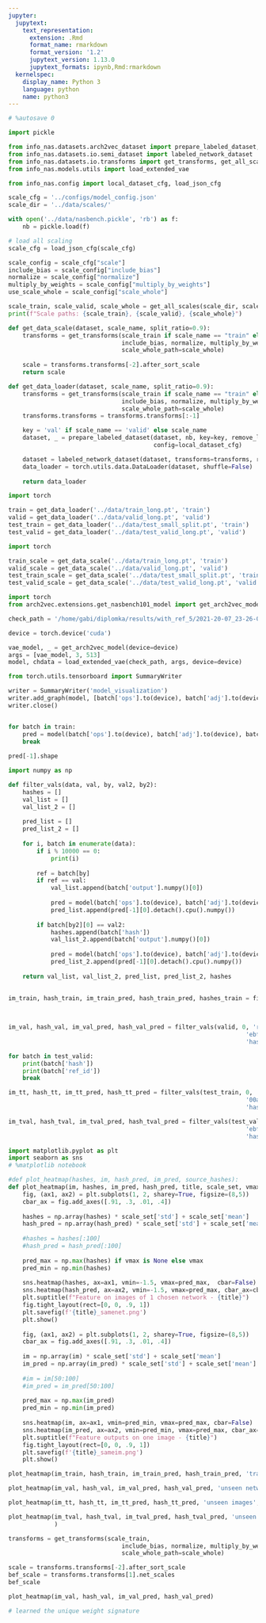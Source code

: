 ```yaml
---
jupyter:
  jupytext:
    text_representation:
      extension: .Rmd
      format_name: rmarkdown
      format_version: '1.2'
      jupytext_version: 1.13.0
      jupytext_formats: ipynb,Rmd:rmarkdown
  kernelspec:
    display_name: Python 3
    language: python
    name: python3
---
```


```python
# %autosave 0
```

```python
import pickle

from info_nas.datasets.arch2vec_dataset import prepare_labeled_dataset, split_off_valid
from info_nas.datasets.io.semi_dataset import labeled_network_dataset
from info_nas.datasets.io.transforms import get_transforms, get_all_scales
from info_nas.models.utils import load_extended_vae 

from info_nas.config import local_dataset_cfg, load_json_cfg

scale_cfg = '../configs/model_config.json'
scale_dir = '../data/scales/'

with open('../data/nasbench.pickle', 'rb') as f:
    nb = pickle.load(f)

# load all scaling
scale_cfg = load_json_cfg(scale_cfg)

scale_config = scale_cfg["scale"]
include_bias = scale_config["include_bias"]
normalize = scale_config["normalize"]
multiply_by_weights = scale_config["multiply_by_weights"]
use_scale_whole = scale_config["scale_whole"]

scale_train, scale_valid, scale_whole = get_all_scales(scale_dir, scale_config)
print(f"Scale paths: {scale_train}, {scale_valid}, {scale_whole}")

def get_data_scale(dataset, scale_name, split_ratio=0.9):
    transforms = get_transforms(scale_train if scale_name == "train" else scale_valid,
                                include_bias, normalize, multiply_by_weights,
                                scale_whole_path=scale_whole)
    
    scale = transforms.transforms[-2].after_sort_scale
    return scale

def get_data_loader(dataset, scale_name, split_ratio=0.9):
    transforms = get_transforms(scale_train if scale_name == "train" else scale_valid,
                                include_bias, normalize, multiply_by_weights,
                                scale_whole_path=scale_whole)
    transforms.transforms = transforms.transforms[:-1]

    key = 'val' if scale_name == 'valid' else scale_name
    dataset, _ = prepare_labeled_dataset(dataset, nb, key=key, remove_labeled=False,
                                         config=local_dataset_cfg)

    dataset = labeled_network_dataset(dataset, transforms=transforms, return_ref_id=True)
    data_loader = torch.utils.data.DataLoader(dataset, shuffle=False)
    
    return data_loader
```

```python
import torch

train = get_data_loader('../data/train_long.pt', 'train')
valid = get_data_loader('../data/valid_long.pt', 'valid')
test_train = get_data_loader('../data/test_small_split.pt', 'train')
test_valid = get_data_loader('../data/test_valid_long.pt', 'valid')
```

```python
import torch

train_scale = get_data_scale('../data/train_long.pt', 'train')
valid_scale = get_data_scale('../data/valid_long.pt', 'valid')
test_train_scale = get_data_scale('../data/test_small_split.pt', 'train')
test_valid_scale = get_data_scale('../data/test_valid_long.pt', 'valid')
```

```python
import torch
from arch2vec.extensions.get_nasbench101_model import get_arch2vec_model

check_path = '/home/gabi/diplomka/results/with_ref_5/2021-20-07_23-26-03/model_dense_epoch-29.pt'

device = torch.device('cuda')

vae_model, _ = get_arch2vec_model(device=device)
args = [vae_model, 3, 513]
model, chdata = load_extended_vae(check_path, args, device=device)
```

```python
from torch.utils.tensorboard import SummaryWriter

writer = SummaryWriter('model_visualization')
writer.add_graph(model, [batch['ops'].to(device), batch['adj'].to(device), batch['input'].to(device)])
writer.close()
```

```python

```

```python
for batch in train:
    pred = model(batch['ops'].to(device), batch['adj'].to(device), batch['input'].to(device))
    break
    
pred[-1].shape
```

```python
import numpy as np

def filter_vals(data, val, by, val2, by2):
    hashes = []
    val_list = []
    val_list_2 = []
    
    pred_list = []
    pred_list_2 = []
    
    for i, batch in enumerate(data):
        if i % 10000 == 0:
            print(i)
        
        ref = batch[by]
        if ref == val:
            val_list.append(batch['output'].numpy()[0])
            
            pred = model(batch['ops'].to(device), batch['adj'].to(device), batch['input'].to(device))
            pred_list.append(pred[-1][0].detach().cpu().numpy())
            
        if batch[by2][0] == val2:
            hashes.append(batch['hash'])
            val_list_2.append(batch['output'].numpy()[0])
            
            pred = model(batch['ops'].to(device), batch['adj'].to(device), batch['input'].to(device))
            pred_list_2.append(pred[-1][0].detach().cpu().numpy())
            
    return val_list, val_list_2, pred_list, pred_list_2, hashes

    
im_train, hash_train, im_train_pred, hash_train_pred, hashes_train = filter_vals(train, 0, 'ref_id',
                                                                                 '4a6771dd03839135f5162c8a37ca2f5c',
                                                                                 'hash')
```

```python
im_val, hash_val, im_val_pred, hash_val_pred = filter_vals(valid, 0, 'ref_id',
                                                                   'ebfb58c962c08ebc3ff44c63937a823a',
                                                                   'hash')
```

```python
for batch in test_valid:
    print(batch['hash'])
    print(batch['ref_id'])
    break
```

```python
im_tt, hash_tt, im_tt_pred, hash_tt_pred = filter_vals(test_train, 0, 'ref_id',
                                                                   '00ab8e9798743ca93dfe76e3a373ddff',
                                                                   'hash')
```

```python
im_tval, hash_tval, im_tval_pred, hash_tval_pred = filter_vals(test_valid, 0, 'ref_id',
                                                                   'ebfb58c962c08ebc3ff44c63937a823a',
                                                                   'hash')
```

```python
import matplotlib.pyplot as plt
import seaborn as sns
# %matplotlib notebook

#def plot_heatmap(hashes, im, hash_pred, im_pred, source_hashes):
def plot_heatmap(im, hashes, im_pred, hash_pred, title, scale_set, vmax=None):
    fig, (ax1, ax2) = plt.subplots(1, 2, sharey=True, figsize=(8,5))    
    cbar_ax = fig.add_axes([.91, .3, .01, .4])
    
    hashes = np.array(hashes) * scale_set['std'] + scale_set['mean']
    hash_pred = np.array(hash_pred) * scale_set['std'] + scale_set['mean']
    
    #hashes = hashes[:100]
    #hash_pred = hash_pred[:100]
    
    pred_max = np.max(hashes) if vmax is None else vmax
    pred_min = np.min(hashes)
    
    sns.heatmap(hashes, ax=ax1, vmin=-1.5, vmax=pred_max,  cbar=False)
    sns.heatmap(hash_pred, ax=ax2, vmin=-1.5, vmax=pred_max, cbar_ax=cbar_ax)
    plt.suptitle(f"Feature on images of 1 chosen network - {title}")
    fig.tight_layout(rect=[0, 0, .9, 1])
    plt.savefig(f'{title}_samenet.png')
    plt.show()
    
    fig, (ax1, ax2) = plt.subplots(1, 2, sharey=True, figsize=(8,5))    
    cbar_ax = fig.add_axes([.91, .3, .01, .4])
        
    im = np.array(im) * scale_set['std'] + scale_set['mean']
    im_pred = np.array(im_pred) * scale_set['std'] + scale_set['mean']
    
    #im = im[50:100]
    #im_pred = im_pred[50:100]
    
    pred_max = np.max(im_pred)
    pred_min = np.min(im_pred)
    
    sns.heatmap(im, ax=ax1, vmin=pred_min, vmax=pred_max, cbar=False)
    sns.heatmap(im_pred, ax=ax2, vmin=pred_min, vmax=pred_max, cbar_ax=cbar_ax)
    plt.suptitle(f"Feature outputs on one image - {title}")
    fig.tight_layout(rect=[0, 0, .9, 1])
    plt.savefig(f'{title}_sameim.png')
    plt.show()
```

```python
plot_heatmap(im_train, hash_train, im_train_pred, hash_train_pred, 'train', train_scale)
```

```python
plot_heatmap(im_val, hash_val, im_val_pred, hash_val_pred, 'unseen networks', valid_scale, vmax=1.5)
```

```python
plot_heatmap(im_tt, hash_tt, im_tt_pred, hash_tt_pred, 'unseen images', test_train_scale, vmax=1.5)
```

```python
plot_heatmap(im_tval, hash_tval, im_tval_pred, hash_tval_pred, 'unseen images and networks', test_valid_scale
             )
```

```python
transforms = get_transforms(scale_train,
                                include_bias, normalize, multiply_by_weights,
                                scale_whole_path=scale_whole)

scale = transforms.transforms[-2].after_sort_scale
bef_scale = transforms.transforms[1].net_scales
bef_scale
```

```python
plot_heatmap(im_val, hash_val, im_val_pred, hash_val_pred)
```

```python
# learned the unique weight signature
```
